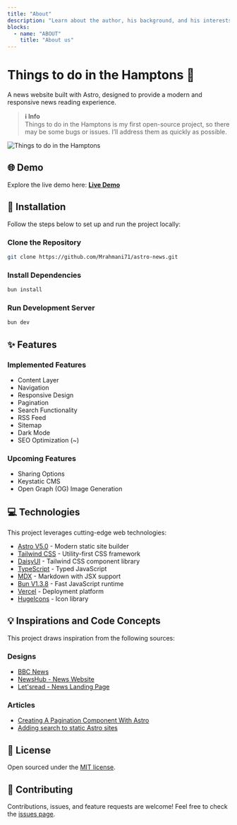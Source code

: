 ```yaml
---
title: "About"
description: "Learn about the author, his background, and his interests."
blocks:
  - name: "ABOUT"
    title: "About us"
---
```



# Things to do in the Hamptons 📰

A news website built with Astro, designed to provide a modern and responsive news reading experience.

> **ℹ️ Info**  
> Things to do in the Hamptons is my first open-source project, so there may be some bugs or issues. I’ll address them as quickly as possible.

<Image
  src={screenshot}
  alt="Things to do in the Hamptons"
  layout="responsive"
  class="rounded-lg shadow-xl"
/>

## 🌐 Demo

Explore the live demo here: [**Live Demo**](https://astro-news-six.vercel.app/)

## 🚀 Installation

Follow the steps below to set up and run the project locally:

### Clone the Repository

```bash
git clone https://github.com/Mrahmani71/astro-news.git
```

### Install Dependencies

```bash
bun install
```

### Run Development Server

```bash
bun dev
```

## ✨ Features

### Implemented Features

- Content Layer
- Navigation
- Responsive Design
- Pagination
- Search Functionality
- RSS Feed
- Sitemap
- Dark Mode
- SEO Optimization (~)

### Upcoming Features

- Sharing Options
- Keystatic CMS
- Open Graph (OG) Image Generation

## 💻 Technologies

This project leverages cutting-edge web technologies:

- [Astro V5.0](https://astro.build/) - Modern static site builder
- [Tailwind CSS](https://tailwindcss.com/) - Utility-first CSS framework
- [DaisyUI](https://daisyui.com/) - Tailwind CSS component library
- [TypeScript](https://www.typescriptlang.org/) - Typed JavaScript
- [MDX](https://mdxjs.com/) - Markdown with JSX support
- [Bun V1.3.8](https://bun.sh/) - Fast JavaScript runtime
- [Vercel](https://vercel.com/) - Deployment platform
- [HugeIcons](https://hugeicons.com/) - Icon library

## 💡 Inspirations and Code Concepts

This project draws inspiration from the following sources:

### Designs

- [BBC News](https://www.bbc.com)
- [NewsHub - News Website](https://dribbble.com/shots/21678041-NewsHub-News-Website)
- [Let'sread - News Landing Page](https://dribbble.com/shots/24675325-Let-sread-News-Landing-Page)

### Articles

- [Creating A Pagination Component With Astro](https://rimdev.io/creating-a-pagination-component-with-astro)
- [Adding search to static Astro sites](https://website-thomas-astro.vercel.app/blog/search-static-astro-website)

## 📄 License

Open sourced under the [MIT license](LICENSE).

## 🤝 Contributing

Contributions, issues, and feature requests are welcome! Feel free to check the [issues page](https://github.com/Mrahmani71/astro-news/issues).

